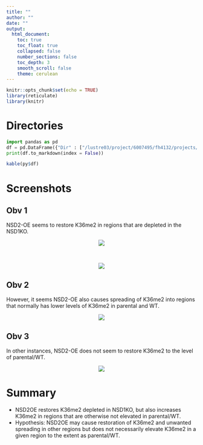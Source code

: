 ```yaml
---
title: ""
author: ""
date: ""
output:
  html_document:
    toc: true
    toc_float: true
    collapsed: false
    number_sections: false
    toc_depth: 3
    smooth_scroll: false
    theme: cerulean
---
```


```r
knitr::opts_chunk$set(echo = TRUE)
library(reticulate)
library(knitr)
```

# Directories

```python
import pandas as pd
df = pd.DataFrame({"Dir" : ["/lustre03/project/6007495/fh4132/projects/HNSCC/chipseq/MAJ1301/out","/lustre03/project/6007495/fh4132/projects/HNSCC/chipseq/hg38/bw2"]})
print(df.to_markdown(index = False))
```

```r
kable(py$df)
```

# Screenshots

## Obv 1

NSD2-OE seems to restore K36me2 in regions that are depleted in the NSD1KO.

<p align="center">
  <img src="images/restored_nsd2oe_1.png">
</p>
<p>&nbsp;</p>
<p align="center">
  <img src="images/restored_nsd2oe_2.png">
</p>

## Obv 2

However, it seems NSD2-OE also causes spreading of K36me2 into regions that normally has lower levels of K36me2 in parental and WT. 

<p align="center">
  <img src="images/excess_nsd2oe_1.png">
</p>

## Obv 3

In other instances, NSD2-OE does not seem to restore K36me2 to the level of parental/WT.

<p align="center">
  <img src="images/dysfunction_nsd2oe_1.png">
</p>

# Summary
* NSD2OE restores K36me2 depleted in NSD1KO, but also increases K36me2 in regions that are otherwise not elevated in parental/WT.
* Hypothesis: NSD2OE may cause restoration of K36me2 and unwanted spreading in other regions but does not necessarily elevate K36me2 in a given region to the extent as parental/WT. 